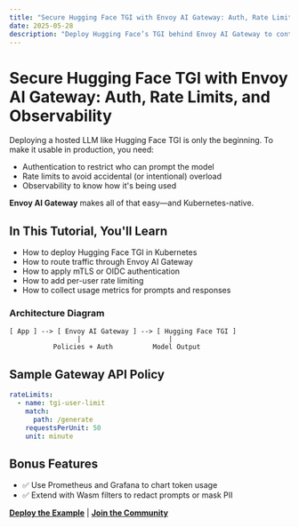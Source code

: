```yaml
---
title: "Secure Hugging Face TGI with Envoy AI Gateway: Auth, Rate Limits, and Observability"
date: 2025-05-28
description: "Deploy Hugging Face’s TGI behind Envoy AI Gateway to control access, enforce rate limits, and monitor usage in Kubernetes."
---
```


# Secure Hugging Face TGI with Envoy AI Gateway: Auth, Rate Limits, and Observability

Deploying a hosted LLM like Hugging Face TGI is only the beginning. To make it usable in production, you need:

- Authentication to restrict who can prompt the model
- Rate limits to avoid accidental (or intentional) overload
- Observability to know how it's being used

**Envoy AI Gateway** makes all of that easy—and Kubernetes-native.

## In This Tutorial, You'll Learn

- How to deploy Hugging Face TGI in Kubernetes
- How to route traffic through Envoy AI Gateway
- How to apply mTLS or OIDC authentication
- How to add per-user rate limiting
- How to collect usage metrics for prompts and responses

### Architecture Diagram
```
[ App ] --> [ Envoy AI Gateway ] --> [ Hugging Face TGI ]
                 |                      |
           Policies + Auth          Model Output
```

## Sample Gateway API Policy
```yaml
rateLimits:
  - name: tgi-user-limit
    match:
      path: /generate
    requestsPerUnit: 50
    unit: minute
```

## Bonus Features

- ✅ Use Prometheus and Grafana to chart token usage
- ✅ Extend with Wasm filters to redact prompts or mask PII

**[Deploy the Example](#)** | **[Join the Community](#)**